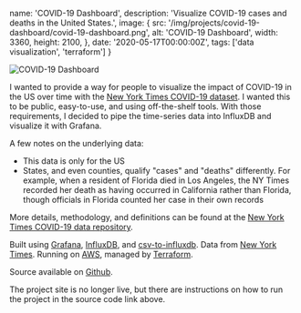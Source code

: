   name: 'COVID-19 Dashboard',
  description: 'Visualize COVID-19 cases and deaths in the United States.',
  image: {
    src: '/img/projects/covid-19-dashboard/covid-19-dashboard.png',
    alt: 'COVID-19 Dashboard',
    width: 3360,
    height: 2100,
  },
  date: '2020-05-17T00:00:00Z',
  tags: ['data visualization', 'terraform']
}

![COVID-19 Dashboard](/img/projects/covid-19-dashboard/covid-19-dashboard.png)

I wanted to provide a way for people to visualize the impact of COVID-19 in the US over time with the [New York Times COVID-19 dataset](https://github.com/nytimes/covid-19-data). I wanted this to be public, easy-to-use, and using off-the-shelf tools. With those requirements, I decided to pipe the time-series data into InfluxDB and visualize it with Grafana.

A few notes on the underlying data:
- This data is only for the US
- States, and even counties, qualify "cases" and "deaths" differently. For example, when a resident of Florida died in Los Angeles, the NY Times recorded her death as having occurred in California rather than Florida, though officials in Florida counted her case in their own records

More details, methodology, and definitions can be found at the [New York Times COVID-19 data repository](https://github.com/nytimes/covid-19-data).

Built using [Grafana](https://grafana.com/), [InfluxDB](https://www.influxdata.com/), and [csv-to-influxdb](https://github.com/fabio-miranda/csv-to-influxdb). Data from [New York Times](https://github.com/nytimes/covid-19-data). Running on [AWS](https://aws.amazon.com/), managed by [Terraform](https://www.terraform.io/).

Source available on [Github](https://github.com/ryanrishi/covid-19-grafana).

<Callout>
  The project site is no longer live, but there are instructions on how to run the project in the source code link above.
</Callout>
